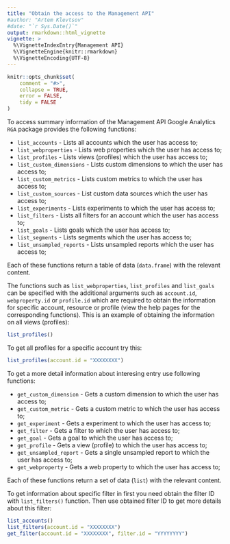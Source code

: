 ```yaml
---
title: "Obtain the access to the Management API"
#author: "Artem Klevtsov"
#date: "`r Sys.Date()`"
output: rmarkdown::html_vignette
vignette: >
  %\VignetteIndexEntry{Management API}
  %\VignetteEngine{knitr::rmarkdown}
  %\VignetteEncoding{UTF-8}
---
```


```r
knitr::opts_chunk$set(
    comment = "#>",
    collapse = TRUE,
    error = FALSE,
    tidy = FALSE
)
```

To access summary information of the Management API Google Analytics `RGA` package provides the following functions:

- `list_accounts` - Lists all accounts which the user has access to;
- `list_webproperties` - Lists web properties which the user has access to;
- `list_profiles` - Lists views (profiles) which the user has access to;
- `list_custom_dimensions` - Lists custom dimensions to which the user has access to;
- `list_custom_metrics` - Lists custom metrics to which the user has access to;
- `list_custom_sources` - List custom data sources which the user has access to;
- `list_experiments` - Lists experiments to which the user has access to;
- `list_filters` - Lists all filters for an account which the user has access to;
- `list_goals` - Lists goals which the user has access to;
- `list_segments` - Lists segments which the user has access to;
- `list_unsampled_reports` - Lists unsampled reports which the user has access to;

Each of these functions return a table of data (`data.frame`) with the relevant content.

The functions such as `list_webproperties`, `list_profiles` and `list_goals` can be specified with the additional arguments such as `account.id`, `webproperty.id` or `profile.id`  which are required to obtain the information for specific account, resource or profile (view the help pages for the corresponding functions). This is an example of obtaining the information on all views (profiles):

```r
list_profiles()
```

To get all profiles for a specific account try this:

```r
list_profiles(account.id = "XXXXXXXX")
```

To get a more detail information about interesing entry use following functions:

- `get_custom_dimension` - Gets a custom dimension to which the user has access to;
- `get_custom_metric` - Gets a custom metric to which the user has access to;
- `get_experiment` - Gets a experiment to which the user has access to;
- `get_filter` - Gets a filter to which the user has access to;
- `get_goal` - Gets a goal to which the user has access to;
- `get_profile` - Gets a view (profile) to which the user has access to;
- `get_unsampled_report` - Gets a single unsampled report to which the user has access to;
- `get_webproperty` - Gets a web property to which the user has access to;

Each of these functions return a set of data (`list`) with the relevant content.

To get information about specific filter in first you need obtain the filter ID with `list_filters()` function. Then use obtained filter ID to get more details about this filter:

```r
list_accounts()
list_filters(account.id = "XXXXXXXX")
get_filter(account.id = "XXXXXXXX", filter.id = "YYYYYYYY")
```

